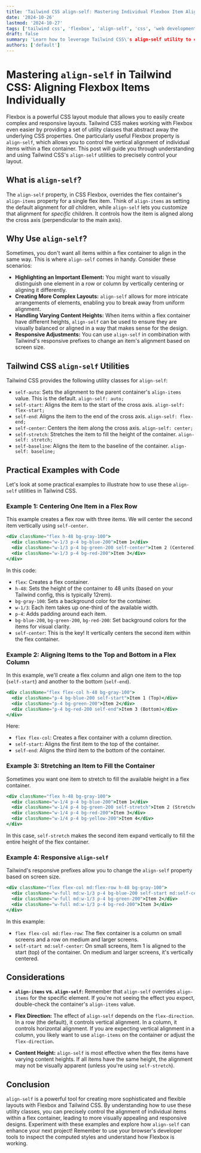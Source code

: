 ```yaml
---
title: 'Tailwind CSS align-self: Mastering Individual Flexbox Item Alignment'
date: '2024-10-26'
lastmod: '2024-10-27'
tags: ['tailwind css', 'flexbox', 'align-self', 'css', 'web development', 'responsive design']
draft: false
summary: 'Learn how to leverage Tailwind CSS\'s align-self utility to control the vertical alignment of individual items within a flex container. Master the power of flexbox for flexible and responsive layouts.'
authors: ['default']
---
```


# Mastering `align-self` in Tailwind CSS: Aligning Flexbox Items Individually

Flexbox is a powerful CSS layout module that allows you to easily create complex and responsive layouts.  Tailwind CSS makes working with Flexbox even easier by providing a set of utility classes that abstract away the underlying CSS properties. One particularly useful Flexbox property is `align-self`, which allows you to control the vertical alignment of individual items within a flex container. This post will guide you through understanding and using Tailwind CSS's `align-self` utilities to precisely control your layout.

## What is `align-self`?

The `align-self` property, in CSS Flexbox, overrides the flex container's `align-items` property for a single flex item. Think of `align-items` as setting the default alignment for *all* children, while `align-self` lets you customize that alignment for *specific* children.  It controls how the item is aligned along the cross axis (perpendicular to the main axis).

## Why Use `align-self`?

Sometimes, you don't want all items within a flex container to align in the same way. This is where `align-self` comes in handy.  Consider these scenarios:

*   **Highlighting an Important Element:** You might want to visually distinguish one element in a row or column by vertically centering or aligning it differently.
*   **Creating More Complex Layouts:**  `align-self` allows for more intricate arrangements of elements, enabling you to break away from uniform alignment.
*   **Handling Varying Content Heights:**  When items within a flex container have different heights, `align-self` can be used to ensure they are visually balanced or aligned in a way that makes sense for the design.
*   **Responsive Adjustments:** You can use `align-self` in combination with Tailwind's responsive prefixes to change an item's alignment based on screen size.

## Tailwind CSS `align-self` Utilities

Tailwind CSS provides the following utility classes for `align-self`:

*   `self-auto`:  Sets the alignment to the parent container's `align-items` value. This is the default.  `align-self: auto;`
*   `self-start`:  Aligns the item to the start of the cross axis. `align-self: flex-start;`
*   `self-end`: Aligns the item to the end of the cross axis. `align-self: flex-end;`
*   `self-center`: Centers the item along the cross axis. `align-self: center;`
*   `self-stretch`: Stretches the item to fill the height of the container. `align-self: stretch;`
*   `self-baseline`: Aligns the item to the baseline of the container. `align-self: baseline;`

## Practical Examples with Code

Let's look at some practical examples to illustrate how to use these `align-self` utilities in Tailwind CSS.

### Example 1:  Centering One Item in a Flex Row

This example creates a flex row with three items.  We will center the second item vertically using `self-center`.

```jsx
<div className="flex h-48 bg-gray-100">
  <div className="w-1/3 p-4 bg-blue-200">Item 1</div>
  <div className="w-1/3 p-4 bg-green-200 self-center">Item 2 (Centered)</div>
  <div className="w-1/3 p-4 bg-red-200">Item 3</div>
</div>
```

In this code:

*   `flex`:  Creates a flex container.
*   `h-48`: Sets the height of the container to 48 units (based on your Tailwind config, this is typically 12rem).
*   `bg-gray-100`:  Sets a background color for the container.
*   `w-1/3`:  Each item takes up one-third of the available width.
*   `p-4`:  Adds padding around each item.
*   `bg-blue-200`, `bg-green-200`, `bg-red-200`:  Set background colors for the items for visual clarity.
*   `self-center`:  This is the key!  It vertically centers the second item within the flex container.

### Example 2:  Aligning Items to the Top and Bottom in a Flex Column

In this example, we'll create a flex column and align one item to the top (`self-start`) and another to the bottom (`self-end`).

```jsx
<div className="flex flex-col h-48 bg-gray-100">
  <div className="p-4 bg-blue-200 self-start">Item 1 (Top)</div>
  <div className="p-4 bg-green-200">Item 2</div>
  <div className="p-4 bg-red-200 self-end">Item 3 (Bottom)</div>
</div>
```

Here:

*   `flex flex-col`: Creates a flex container with a column direction.
*   `self-start`: Aligns the first item to the top of the container.
*   `self-end`: Aligns the third item to the bottom of the container.

### Example 3:  Stretching an Item to Fill the Container

Sometimes you want one item to stretch to fill the available height in a flex container.

```jsx
<div className="flex h-48 bg-gray-100">
  <div className="w-1/4 p-4 bg-blue-200">Item 1</div>
  <div className="w-1/4 p-4 bg-green-200 self-stretch">Item 2 (Stretched)</div>
  <div className="w-1/4 p-4 bg-red-200">Item 3</div>
  <div className="w-1/4 p-4 bg-yellow-200">Item 4</div>
</div>
```

In this case, `self-stretch` makes the second item expand vertically to fill the entire height of the flex container.

### Example 4: Responsive `align-self`

Tailwind's responsive prefixes allow you to change the `align-self` property based on screen size.

```jsx
<div className="flex flex-col md:flex-row h-48 bg-gray-100">
  <div className="w-full md:w-1/3 p-4 bg-blue-200 self-start md:self-center">Item 1</div>
  <div className="w-full md:w-1/3 p-4 bg-green-200">Item 2</div>
  <div className="w-full md:w-1/3 p-4 bg-red-200">Item 3</div>
</div>
```

In this example:

*   `flex flex-col md:flex-row`:  The flex container is a column on small screens and a row on medium and larger screens.
*   `self-start md:self-center`:  On small screens, Item 1 is aligned to the start (top) of the container. On medium and larger screens, it's vertically centered.

##  Considerations

*   **`align-items` vs. `align-self`:** Remember that `align-self` overrides `align-items` for the specific element.  If you're not seeing the effect you expect, double-check the container's `align-items` value.

*   **Flex Direction:** The effect of `align-self` depends on the `flex-direction`.  In a row (the default), it controls vertical alignment.  In a column, it controls horizontal alignment.  If you are expecting vertical alignment in a column, you likely want to use `align-items` on the container or adjust the `flex-direction`.

*   **Content Height:**  `align-self` is most effective when the flex items have varying content heights.  If all items have the same height, the alignment may not be visually apparent (unless you're using `self-stretch`).

## Conclusion

`align-self` is a powerful tool for creating more sophisticated and flexible layouts with Flexbox and Tailwind CSS. By understanding how to use these utility classes, you can precisely control the alignment of individual items within a flex container, leading to more visually appealing and responsive designs.  Experiment with these examples and explore how `align-self` can enhance your next project! Remember to use your browser's developer tools to inspect the computed styles and understand how Flexbox is working.